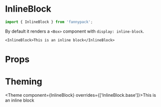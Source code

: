 
# InlineBlock

```js
import { InlineBlock } from 'fannypack';
```

By default it renders a `<Box>` component with `display: inline-block`.

```jsx-live
<InlineBlock>This is an inline block</InlineBlock>
```

# Props

<PropTypes component={InlineBlock}/>

# Theming

<Theme component={InlineBlock} overrides={['InlineBlock.base']}>This is an inline block</Theme>




